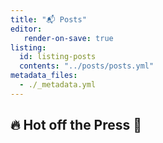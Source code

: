 ```yaml
---
title: "📬 Posts"
editor:
   render-on-save: true
listing:
  id: listing-posts
  contents: "../posts/posts.yml"
metadata_files:
  - ./_metadata.yml
---
```


## 🔥 Hot off the Press 📰

:::: {.feature}

<!-- ::: {.feature-top} -->

::: {#listing-posts}
:::

<!-- ::: -->

::::
